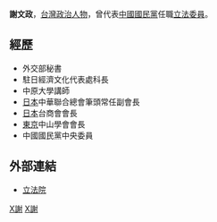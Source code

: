 {{unreferenced|time=2018-03-18T11:13:09+00:00}}
'''謝文政'''，[[台灣|台灣]][[政治人物|政治人物]]，曾代表[[中國國民黨|中國國民黨]]任職[[立法委員|立法委員]]。
==經歷==
*外交部秘書
*駐日經濟文化代表處科長
*中原大學講師
*[[日本|日本]]中華聯合總會筆頭常任副會長
*[[日本|日本]]台商會會長
*[[東京|東京]]中山學會會長
*中國國民黨中央委員


==外部連結==
*[http://www.ly.gov.tw/ly/01_introduce/0103_leg/leg_main/leg_ver01_01.jsp?ItemNO=01030100&lgno=00211&stage=6 立法院]{{Wayback|url=http://www.ly.gov.tw/ly/01_introduce/0103_leg/leg_main/leg_ver01_01.jsp?ItemNO=01030100&lgno=00211&stage=6 |date=20061211160428 }}
{{TW-poli-bio-stub}}

[[Category:第六屆立法院立法委員|X謝]]
[[Category:中國國民黨黨員|X謝]]